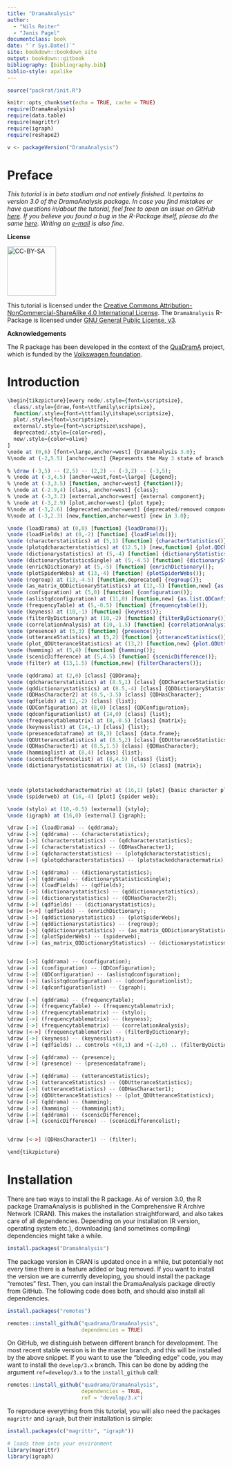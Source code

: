 ```yaml
---
title: "DramaAnalysis"
author: 
  - "Nils Reiter"
  - "Janis Pagel"
documentclass: book
date: "`r Sys.Date()`"
site: bookdown::bookdown_site
output: bookdown::gitbook
bibliography: [bibliography.bib]
biblio-style: apalike
---
```


```r
source("packrat/init.R")

knitr::opts_chunk$set(echo = TRUE, cache = TRUE)
require(DramaAnalysis)
require(data.table)
require(magrittr)
require(igraph)
require(reshape2)

v <- packageVersion("DramaAnalysis")
```

# Preface {-}

*This tutorial is in beta stadium and not entirely finished. It pertains to version 3.0 of the DramaAnalysis package. In case you find mistakes or have questions in/about the tutorial, feel free to open an issue on GitHub [here](https://github.com/quadrama/tutorial/issues/new). If you believe you found a bug in the R-Package itself, please do the same [here](https://github.com/quadrama/DramaAnalysis/issues/new). Writing an [e-mail](mailto:nils.reiter@ims.uni-stuttgart.de) is also fine.*  

**License**

[![CC-BY-SA](CC-BY-SA_icon.svg.png){ width=3cm }](https://creativecommons.org/licenses/by-sa/4.0/) 

This tutorial is licensed under the [Creative Commons Attribution-NonCommercial-ShareAlike 4.0 International License](https://creativecommons.org/licenses/by-sa/4.0/). The `DramaAnalysis` R-Package is licensed under [GNU General Public License, v3](https://www.gnu.org/licenses/gpl-3.0.html).

**Acknowledgements**

The R package has been developed in the context of the [QuaDramA](https://quadrama.github.io) project, which is funded by the [Volkswagen foundation](https://www.volkswagenstiftung.de).

# Introduction

```r

\begin{tikzpicture}[every node/.style={font=\scriptsize},
  class/.style={draw,font=\ttfamily\scriptsize},
  function/.style={font=\ttfamily\itshape\scriptsize},
  plot/.style={font=\scriptsize},
  external/.style={font=\scriptsize\scshape},
  deprecated/.style={color=red},
  new/.style={color=olive}
]
\node at (0,6) [font=\large,anchor=west] {DramaAnalysis 3.0};
%\node at (-2,5.5) [anchor=west] {Represents the May 3 state of branch develop/3.x};

% \draw (-3,5) -- (2,5) -- (2,2) -- (-3,2) -- (-3,5);
% \node at (-3,4.5) [anchor=west,font=\large] {Legend};
% \node at (-3,3.5) [function, anchor=west] {function()};
% \node at (-2.9,4) [class, anchor=west] {class};
% \node at (-3,3.2) [external,anchor=west] {external component};
% \node at (-3,2.9) [plot,anchor=west] {plot type};
%\node at (-3,2.6) [deprecated,anchor=west] {deprecated/removed component};
%\node at (-3,2.3) [new,function,anchor=west] {new in 3.0};

\node (loadDrama) at (0,0) [function] {loadDrama()};
\node (loadFields) at (0,-2) [function] {loadFields()};
\node (characterstatistics) at (5,1) [function] {characterStatistics()};
\node (plotqdcharacterstatistics) at (12.5,1) [new,function] {plot.QDCharacterStatistics()};
\node (dictionarystatistics) at (5,-4) [function] {dictionaryStatistics()};
\node (dictionaryStatisticsSingle) at (5,-4.5) [function] {dictionaryStatisticsSingle()};
\node (enrichDictionary) at (5,-5) [function] {enrichDictionary()};
\node (plotSpiderWebs) at (13,-4) [function] {plotSpiderWebs()};
\node (regroup) at (13,-4.5) [function,deprecated] {regroup()};
\node (as_matrix_QDDictionaryStatistics) at (12,-5) [function,new] {as.matrix.QDDictionaryStatistics()};
\node (configuration) at (5,0) [function] {configuration()};
\node (aslistqdconfiguration) at (11,0) [function,new] {as.list.QDConfiguration()};
\node (frequencyTable) at (5,-0.5) [function] {frequencytable()};
\node (keyness) at (10,-1) [function] {keyness()};
\node (filterByDictionary) at (10,-2) [function] {filterByDictionary()};
\node (correlationAnalysis) at (10,-1.5) [function] {correlationAnalysis()};
\node (presence) at (5,3) [function] {presence()};
\node (utteranceStatistics) at (5,2) [function] {utteranceStatistics()};
\node (plot_QDUtteranceStatistics) at (13,2) [function,new] {plot.QDUtteranceStatistics()};
\node (hamming) at (5,4) [function] {hamming()};
\node (scenicDifference) at (5,4.5) [function] {scenicDifference()};
\node (filter) at (13,1.5) [function,new] {filterCharacters()};

\node (qddrama) at (2,0) [class] {QDDrama};
\node (qdcharacterstatistics) at (8.5,1) [class] {QDCharacterStatistics};
\node (qddictionarystatistics) at (8.5,-4) [class] {QDDictionaryStatistics};
\node (QDHasCharacter2) at (8.5,-3.5) [class] {QDHasCharacter};
\node (qdfields) at (2,-2) [class] {list};
\node (QDConfiguration) at (8,0) [class] {QDConfiguration};
\node (qdconfigurationlist) at (14,0) [class] {list};
\node (frequencytablematrix) at (8,-0.5) [class] {matrix};
\node (keynesslist) at (14,-1) [class] {list};
\node (presencedataframe) at (8,3) [class] {data.frame};
\node (QDUtteranceStatistics) at (8.5,2) [class] {QDUtteranceStatistics};
\node (QDHasCharacter1) at (8.5,1.5) [class] {QDHasCharacter};
\node (hamminglist) at (8,4) [class] {list};
\node (scenicdifferencelist) at (8,4.5) [class] {list};
\node (dictionarystatisticsmatrix) at (16,-5) [class] {matrix};



\node (plotstackedcharactermatrix) at (16,1) [plot] {basic character plot};
\node (spiderweb) at (16,-4) [plot] {spider web};

\node (stylo) at (10,-0.5) [external] {stylo};
\node (igraph) at (16,0) [external] {igraph};

\draw [->] (loadDrama) -- (qddrama);
\draw [->] (qddrama) -- (characterstatistics);
\draw [->] (characterstatistics) -- (qdcharacterstatistics);
\draw [->] (characterstatistics) -- (QDHasCharacter1);
\draw [->] (qdcharacterstatistics) -- (plotqdcharacterstatistics);
\draw [->] (plotqdcharacterstatistics) -- (plotstackedcharactermatrix);

\draw [->] (qddrama) -- (dictionarystatistics);
\draw [->] (qddrama) -- (dictionaryStatisticsSingle);
\draw [->] (loadFields) -- (qdfields);
\draw [->] (dictionarystatistics) -- (qddictionarystatistics);
\draw [->] (dictionarystatistics) -- (QDHasCharacter2);
\draw [->] (qdfields) -- (dictionarystatistics);
\draw [<->] (qdfields) -- (enrichDictionary);
\draw [->] (qddictionarystatistics) -- (plotSpiderWebs);
\draw [->] (qddictionarystatistics) -- (regroup);
\draw [->] (qddictionarystatistics) -- (as_matrix_QDDictionaryStatistics);
\draw [->] (plotSpiderWebs) -- (spiderweb);
\draw [->] (as_matrix_QDDictionaryStatistics) -- (dictionarystatisticsmatrix);


\draw [->] (qddrama) -- (configuration);
\draw [->] (configuration) -- (QDConfiguration);
\draw [->] (QDConfiguration) -- (aslistqdconfiguration);
\draw [->] (aslistqdconfiguration) -- (qdconfigurationlist);
\draw [->] (qdconfigurationlist) -- (igraph);

\draw [->] (qddrama) -- (frequencyTable);
\draw [->] (frequencyTable) -- (frequencytablematrix);
\draw [->] (frequencytablematrix) -- (stylo);
\draw [->] (frequencytablematrix) -- (keyness);
\draw [->] (frequencytablematrix) -- (correlationAnalysis);
\draw [<->] (frequencytablematrix) -- (filterByDictionary);
\draw [->] (keyness) -- (keynesslist);
\draw [->] (qdfields) .. controls +(0,1) and +(-2,0) .. (filterByDictionary);

\draw [->] (qddrama) -- (presence);
\draw [->] (presence) -- (presencedataframe);

\draw [->] (qddrama) -- (utteranceStatistics);
\draw [->] (utteranceStatistics) -- (QDUtteranceStatistics);
\draw [->] (utteranceStatistics) -- (QDHasCharacter1);
\draw [->] (QDUtteranceStatistics) -- (plot_QDUtteranceStatistics);
\draw [->] (qddrama) -- (hamming);
\draw [->] (hamming) -- (hamminglist);
\draw [->] (qddrama) -- (scenicDifference);
\draw [->] (scenicDifference) -- (scenicdifferencelist);


\draw [<->] (QDHasCharacter1) -- (filter);

\end{tikzpicture}

```

# Installation

There are two ways to install the R package. As of version 3.0, the R package DramaAnalysis is published in the Comprehensive R Archive Network (CRAN). This makes the installation straightforward, and also takes care of all dependencies. Depending on your installation (R version, operating system etc.), downloading (and sometimes compiling) dependencies might take a while.

```r
install.packages("DramaAnalysis")
```

The package version in CRAN is updated once in a while, but potentially not every time there is a feature added or bug removed. If you want to install the version we are currently developing, you should install the package "remotes" first. Then, you can install the DramaAnalysis package directly from GitHub. The following code does both, and should also install all dependencies.

```r
install.packages("remotes")

remotes::install_github("quadrama/DramaAnalysis", 
                        dependencies = TRUE)
```

On GitHub, we distinguish between different branch for development. The most recent stable version is in the master branch, and this will be installed by the above snippet. If you want to use the "bleeding edge" code, you may want to install the `develop/3.x` branch. This can be done by adding the argument `ref=develop/3.x` to the `install_github` call:

```r
remotes::install_github("quadrama/DramaAnalysis", 
                        dependencies = TRUE,
                        ref = "develop/3.x")

```

To reproduce everything from this tutorial, you will also need the packages `magrittr` and `igraph`, but their installation is simple:

```r
install.packages(c("magrittr", "igraph"))

# loads them into your environment
library(magrittr)
library(igraph)
```
